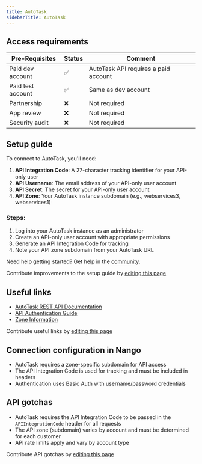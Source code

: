 ```yaml
---
title: AutoTask
sidebarTitle: AutoTask
---
```



<Overview />
<PreBuiltTooling />
<PreBuiltUseCases />

## Access requirements
| Pre-Requisites | Status | Comment|
| - | - | - |
| Paid dev account | ✅ | AutoTask API requires a paid account |
| Paid test account | ✅ | Same as dev account |
| Partnership | ❌ | Not required |
| App review | ❌ | Not required |
| Security audit | ❌ | Not required |

## Setup guide

To connect to AutoTask, you'll need:

1. **API Integration Code**: A 27-character tracking identifier for your API-only user
2. **API Username**: The email address of your API-only user account  
3. **API Secret**: The secret for your API-only user account
4. **API Zone**: Your AutoTask instance subdomain (e.g., webservices3, webservices1)

### Steps:

1. Log into your AutoTask instance as an administrator
2. Create an API-only user account with appropriate permissions
3. Generate an API Integration Code for tracking
4. Note your API zone subdomain from your AutoTask URL

<Tip>Need help getting started? Get help in the [community](https://nango.dev/slack).</Tip>

<Note>Contribute improvements to the setup guide by [editing this page](https://github.com/nangohq/nango/tree/master/docs-v2/integrations/all/autotask.mdx)</Note>

## Useful links

-   [AutoTask REST API Documentation](https://ww1.autotask.net/help/developerhelp/content/apis/rest/REST_API_Home.htm)
-   [API Authentication Guide](https://www.autotask.net/help/developerhelp/Content/APIs/REST/General_Topics/Intro_REST_API.htm)
-   [Zone Information](https://www.autotask.net/help/developerhelp/Content/APIs/REST/General_Topics/REST_Swagger_UI.htm)

<Note>Contribute useful links by [editing this page](https://github.com/nangohq/nango/tree/master/docs-v2/integrations/all/autotask.mdx)</Note>

## Connection configuration in Nango

- AutoTask requires a zone-specific subdomain for API access
- The API Integration Code is used for tracking and must be included in headers
- Authentication uses Basic Auth with username/password credentials

## API gotchas

- AutoTask requires the API Integration Code to be passed in the `APIIntegrationCode` header for all requests
- The API zone (subdomain) varies by account and must be determined for each customer
- API rate limits apply and vary by account type

<Note>Contribute API gotchas by [editing this page](https://github.com/nangohq/nango/tree/master/docs-v2/integrations/all/autotask.mdx)</Note>